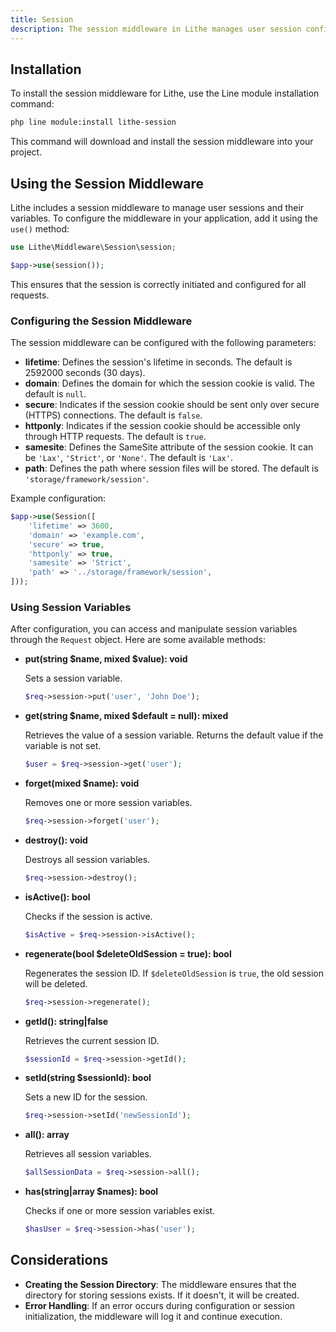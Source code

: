 ```yaml
---
title: Session  
description: The session middleware in Lithe manages user session configuration and control.  
---
```



## Installation

To install the session middleware for Lithe, use the Line module installation command:

```bash
php line module:install lithe-session
```

This command will download and install the session middleware into your project.

## Using the Session Middleware

Lithe includes a session middleware to manage user sessions and their variables. To configure the middleware in your application, add it using the `use()` method:

```php
use Lithe\Middleware\Session\session;

$app->use(session());
```

This ensures that the session is correctly initiated and configured for all requests.

### Configuring the Session Middleware

The session middleware can be configured with the following parameters:

- **lifetime**: Defines the session's lifetime in seconds. The default is 2592000 seconds (30 days).
- **domain**: Defines the domain for which the session cookie is valid. The default is `null`.
- **secure**: Indicates if the session cookie should be sent only over secure (HTTPS) connections. The default is `false`.
- **httponly**: Indicates if the session cookie should be accessible only through HTTP requests. The default is `true`.
- **samesite**: Defines the SameSite attribute of the session cookie. It can be `'Lax'`, `'Strict'`, or `'None'`. The default is `'Lax'`.
- **path**: Defines the path where session files will be stored. The default is `'storage/framework/session'`.

Example configuration:

```php
$app->use(Session([
    'lifetime' => 3600,
    'domain' => 'example.com',
    'secure' => true,
    'httponly' => true,
    'samesite' => 'Strict',
    'path' => '../storage/framework/session',
]));
```

### Using Session Variables

After configuration, you can access and manipulate session variables through the `Request` object. Here are some available methods:

- **put(string $name, mixed $value): void**

  Sets a session variable.

  ```php
  $req->session->put('user', 'John Doe');
  ```

- **get(string $name, mixed $default = null): mixed**

  Retrieves the value of a session variable. Returns the default value if the variable is not set.

  ```php
  $user = $req->session->get('user');
  ```

- **forget(mixed $name): void**

  Removes one or more session variables.

  ```php
  $req->session->forget('user');
  ```

- **destroy(): void**

  Destroys all session variables.

  ```php
  $req->session->destroy();
  ```

- **isActive(): bool**

  Checks if the session is active.

  ```php
  $isActive = $req->session->isActive();
  ```

- **regenerate(bool $deleteOldSession = true): bool**

  Regenerates the session ID. If `$deleteOldSession` is `true`, the old session will be deleted.

  ```php
  $req->session->regenerate();
  ```

- **getId(): string|false**

  Retrieves the current session ID.

  ```php
  $sessionId = $req->session->getId();
  ```

- **setId(string $sessionId): bool**

  Sets a new ID for the session.

  ```php
  $req->session->setId('newSessionId');
  ```

- **all(): array**

  Retrieves all session variables.

  ```php
  $allSessionData = $req->session->all();
  ```

- **has(string|array $names): bool**

  Checks if one or more session variables exist.

  ```php
  $hasUser = $req->session->has('user');
  ```

## Considerations

- **Creating the Session Directory**: The middleware ensures that the directory for storing sessions exists. If it doesn't, it will be created.
- **Error Handling**: If an error occurs during configuration or session initialization, the middleware will log it and continue execution.
